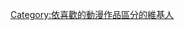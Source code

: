 {{noteTA
|1=zh-hans:花铃的魔法戒;zh-hk:小女神花鈴;zh-tw:花鈴的魔法戒;
}}
{{catmore|花鈴的魔法戒}}
[[Category:依喜歡的動漫作品區分的維基人|Category:依喜歡的動漫作品區分的維基人]]